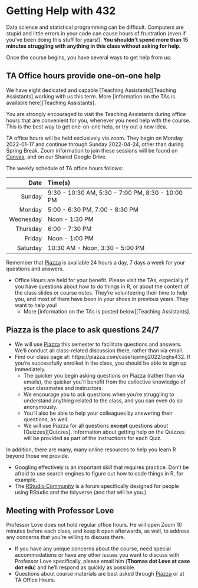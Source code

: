 # Getting Help with 432

Data science and statistical programming can be difficult. Computers are stupid and little errors in your code can cause hours of frustration (even if you've been doing this stuff for years!). **You shouldn't spend more than 15 minutes struggling with anything in this class without asking for help.**

Once the course begins, you have several ways to get help from us:

## TA Office hours provide one-on-one help

We have eight dedicated and capable [Teaching Assistants][Teaching Assistants] working with us this term. More [information on the TAs is available here][Teaching Assistants].

You are strongly encouraged to visit the Teaching Assistants during office hours that are convenient for you, whenever you need help with the course. This is the best way to get one-on-one help, or try out a new idea.

TA office hours will be held exclusively via zoom. They begin on Monday 2022-01-17 and continue through Sunday 2022-04-24, other than during Spring Break. Zoom information to join these sessions will be found on [Canvas](https::/canvas.case.edu), and on our Shared Google Drive.

The weekly schedule of TA office hours follows:

Date | Time(s)
-----: | :---------
Sunday | 9:30 - 10:30 AM, 5:30 - 7:00 PM, 8:30 - 10:00 PM
Monday | 5:00 - 6:30 PM, 7:00 - 8:30 PM
Wednesday | Noon - 1:30 PM
Thursday | 6:00 - 7:30 PM
Friday | Noon - 1:00 PM
Saturday | 10:30 AM - Noon, 3:30 - 5:00 PM

Remember that [Piazza](https://piazza.com/case/spring2022/pqhs432) is available 24 hours a day, 7 days a week for your questions and answers.

- Office Hours are held for your benefit. Please visit the TAs, especially if you have questions about how to do things in R, or about the content of the class slides or course notes. They're volunteering their time to help you, and most of them have been in your shoes in previous years. They want to help you!
  - More [information on the TAs is posted below][Teaching Assistants].

## Piazza is the place to ask questions 24/7

- We will use [Piazza](https://piazza.com/case/spring2022/pqhs432) this semester to facilitate questions and answers. We'll conduct all class-related discussion there, rather than via email.
- Find our class page at: https://piazza.com/case/spring2022/pqhs432. If you're successfully enrolled in the class, you should be able to sign up immediately.
  - The quicker you begin asking questions on Piazza (rather than via emails), the quicker you'll benefit from the collective knowledge of your classmates and instructors. 
  - We encourage you to ask questions when you're struggling to understand anything related to the class, and you can even do so anonymously.
  - You'll also be able to help your colleagues by answering their questions, as well.
  - We will use Piazza for all questions **except** questions about [Quizzes][Quizzes]. Information about getting help on the Quizzes will be provided as part of the instructions for each Quiz.

In addition, there are many, many online resources to help you learn R beyond those we provide. 

  - Googling effectively is an important skill that requires practice. Don't be afraid to use search engines to figure out how to code things in R, for example.
  - The [RStudio Community](https://community.rstudio.com/) is a forum specifically designed for people using RStudio and the tidyverse (and that will be you.)


## Meeting with Professor Love

Professor Love does not hold regular office hours. He will open Zoom 10 minutes before each class, and keep it open afterwards, as well, to address any concerns that you're willing to discuss there.

- If you have any unique concerns about the course, need special accommodations or have any other issues you want to discuss with Professor Love specifically, please email him (**Thomas dot Love at case dot edu**) and he'll respond as quickly as possible.
- Questions about course materials are best asked through [Piazza](https://piazza.com/case/spring2021/pqhs432) or at TA Office Hours.
